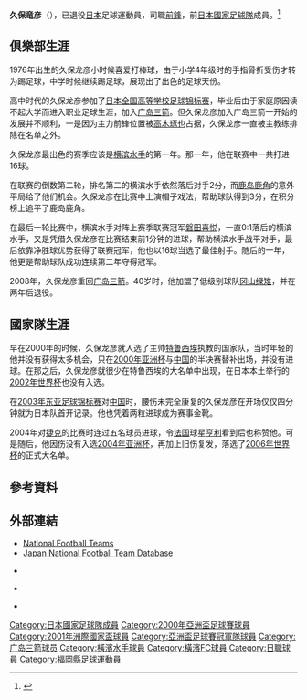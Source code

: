 {{Infobox football biography
|name=久保竜彦
|image=
|fullname=久保竜彦
|birth_date={{Birth date and age|1976|6|18}}
|cityofbirth=[[福岡縣|福岡縣]][[朝倉郡|朝倉郡]][[築前町|築前町]]
|countryofbirth={{JPN}}
|height=1.81 m
|position=[[前鋒_(足球)|前鋒]]
|currentclub=已退役
|years1=1995–2002
|clubs1=[[廣島三箭|廣島三箭]]
|caps1=183
|goals1=67 
|years2=2003–2006
|clubs2=[[橫濱水手|橫濱水手]]
|caps2=83
|goals2=26
|years3=2007
|clubs3=[[橫濱FC|橫濱FC]]
|caps3=8
|goals3=1
|years4=2008–2009
|clubs4=[[廣島三箭|廣島三箭]]
|caps4=27
|goals4=3
|years5=2010–2011
|clubs5=[[金澤薩維根|金澤薩維根]]
|caps5=50
|goals5=15
|years6=2013–2015
|clubs6=[[廿日市FC|廿日市FC]]
|caps6=
|goals6=
|nationalyears1=1998–2006
|nationalteam1=[[日本國家足球隊|日本]]
|nationalcaps1=32 
|nationalgoals1=11
| pcupdate       = 2011年12月31日
| ntupdate       = 2006年5月13日
}}
'''久保竜彦'''（{{Bd|1976年|6月18日||}}），已退役[[日本|日本]]足球運動員，司職[[前鋒_(足球)|前鋒]]，前[[日本國家足球隊|日本國家足球隊]]成員。<ref name=daihyo>{{Cite news|title=久保　竜彦|work=サッカー日本代表データベース|url=http://www.jfootball-db.com/players_ka/tatsuhiko_kubo.html|accessdate=2020-07-01|archive-date=2020-07-01|archive-url=https://web.archive.org/web/20200701000945/http://www.jfootball-db.com/players_ka/tatsuhiko_kubo.html|dead-url=no}}</ref>

==俱樂部生涯==
1976年出生的久保龙彦小时候喜爱打棒球，由于小学4年级时的手指骨折受伤才转为踢足球，中学时候继续踢足球，展现出了出色的足球天份。

高中时代的久保龙彦参加了[[日本全国高等学校足球锦标赛|日本全国高等学校足球锦标赛]]，毕业后由于家庭原因读不起大学而进入职业足球生涯，加入[[广岛三箭|广岛三箭]]。但久保龙彦加入广岛三箭一开始的发展并不顺利，一是因为主力前锋位置被[[高木琢也|高木琢也]]占据，久保龙彦一直被主教练排除在名单之外。

久保龙彦最出色的赛季应该是[[横滨水手|横滨水手]]的第一年。那一年，他在联赛中一共打进16球。

在联赛的倒数第二轮，排名第二的横滨水手依然落后对手2分，而[[鹿岛鹿角|鹿岛鹿角]]的意外平局给了他们机会。久保龙彦在比赛中上演帽子戏法，帮助球队得到3分，在积分榜上追平了鹿岛鹿角。

在最后一轮比赛中，横滨水手对阵上赛季联赛冠军[[磐田喜悦|磐田喜悦]]，一直0∶1落后的横滨水手，又是凭借久保龙彦在比赛结束前1分钟的进球，帮助横滨水手战平对手，最后依靠净胜球优势获得了联赛冠军，他也以16球当选了最佳射手。随后的一年，他更是帮助球队成功连续第二年夺得冠军。

2008年，久保龙彦重回[[广岛三箭|广岛三箭]]。40岁时，他加盟了低级别球队[[冈山绿雉|冈山绿雉]]，并在两年后退役。

==國家隊生涯==
早在2000年的时候，久保龙彦就入选了主帅[[特鲁西埃|特鲁西埃]]执教的国家队，当时年轻的他并没有获得太多机会，只在[[2000年亚洲杯|2000年亚洲杯]]与[[中国国家足球队|中国]]的半决赛替补出场，并没有进球。在那之后，久保龙彦就很少在特鲁西埃的大名单中出现，在日本本土举行的[[2002年世界杯|2002年世界杯]]也没有入选。

在[[2003年东亚足球锦标赛|2003年东亚足球锦标赛]]对[[中国国家足球队|中国]]时，腰伤未完全康复的久保龙彦在开场仅仅四分钟就为日本队首开记录。他也凭着两粒进球成为赛事金靴。

2004年对[[捷克国家足球队|捷克]]的比赛时连过五名球员进球，令[[法国|法国]]球星[[蒂埃里·亨利|亨利]]看到后也称赞他。可是随后，他因伤没有入选[[2004年亚洲杯|2004年亚洲杯]]，再加上旧伤复发，落选了[[2006年世界杯|2006年世界杯]]的正式大名单。

==參考資料==
{{Reflist}}

==外部連結==
*[http://www.national-football-teams.com/v2/player.php?id=3526 National Football Teams] {{Wayback|url=http://www.national-football-teams.com/v2/player.php?id=3526 |date=20121010164643 }}
*[https://web.archive.org/web/20130922173519/http://www.japannationalfootballteam.com/en/players/kubo_tatsuhiko.html Japan National Football Team Database]
*{{FIFA player|178656}} {{en icon}}
*{{NFT player | pid = 3452}} {{en icon}}
* {{J.League player}}

{{2000年亞洲盃足球賽日本參賽名單}}
{{2001年洲際國家盃日本參賽名單}}

{{DEFAULTSORT:Kubo, Tatsuhiko}}
[[Category:日本國家足球隊成員|Category:日本國家足球隊成員]]
[[Category:2000年亞洲盃足球賽球員|Category:2000年亞洲盃足球賽球員]]
[[Category:2001年洲際國家盃球員|Category:2001年洲際國家盃球員]]
[[Category:亞洲盃足球賽冠軍隊球員|Category:亞洲盃足球賽冠軍隊球員]]
[[Category:广岛三箭球员|Category:广岛三箭球员]]
[[Category:橫濱水手球員|Category:橫濱水手球員]]
[[Category:橫濱FC球員|Category:橫濱FC球員]]
[[Category:日職球員|Category:日職球員]]
[[Category:福岡縣足球運動員|Category:福岡縣足球運動員]]